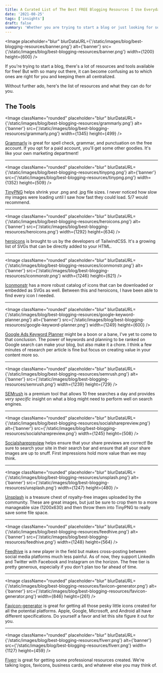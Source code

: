 ```yaml
---
title: A Curated List of The Best FREE Blogging Resources I Use Everyday
date: '2021-08-25'
tags: ['insights']
draft: false
summary: 'Whether you are trying to start a blog or just looking for some good blogging resources for free, here is my personally curated list to help.'
---
```


<Image
  placeholder="blur"
  blurDataURL={'/static/images/blog/best-blogging-resources/banner.png'}
  alt={'banner'}
  src={'/static/images/blog/best-blogging-resources/banner.png'}
  width={1200}
  height={600}
/>

If you're trying to start a blog, there's a lot of resources and tools available for free! But with so many out there, it can become confusing as to which ones are right for you and keeping them all centralized.

<Callout text="This post will be a living document and updated as I find more tools" />

Without further ado, here's the list of resources and what they can do for you.

## The Tools

<Image
  className="rounded"
  placeholder="blur"
  blurDataURL={'/static/images/blog/best-blogging-resources/grammarly.png'}
  alt={'banner'}
  src={'/static/images/blog/best-blogging-resources/grammarly.png'}
  width={1345}
  height={499}
/>

[Grammarly](https://app.grammarly.com/) is great for spell check, grammar, and punctuation on the free account. If you opt for a paid account, you'll get some other goodies. It's like your own marketing department!

---

<Image
  className="rounded"
  placeholder="blur"
  blurDataURL={'/static/images/blog/best-blogging-resources/tinypng.png'}
  alt={'banner'}
  src={'/static/images/blog/best-blogging-resources/tinypng.png'}
  width={1352}
  height={509}
/>

[TinyPNG](https://tinypng.com/) helps shrink your .png and .jpg file sizes. I never noticed how slow my images were loading until I saw how fast they could load. 5/7 would recommend.

---

<Image
  className="rounded"
  placeholder="blur"
  blurDataURL={'/static/images/blog/best-blogging-resources/heroicons.png'}
  alt={'banner'}
  src={'/static/images/blog/best-blogging-resources/heroicons.png'}
  width={1292}
  height={634}
/>

[heroicons](https://heroicons.com/) is brought to us by the developers of TailwindCSS. It's a growing list of SVGs that can be directly added to your HTML.

---

<Image
  className="rounded"
  placeholder="blur"
  blurDataURL={'/static/images/blog/best-blogging-resources/iconmonstr.png'}
  alt={'banner'}
  src={'/static/images/blog/best-blogging-resources/iconmonstr.png'}
  width={1246}
  height={621}
/>

[Iconmonstr](https://iconmonstr.com/) has a more robust catalog of icons that can be downloaded or embedded as SVGs as well. Between this and heroicons, I have been able to find every icon I needed.

---

<Image
  className="rounded"
  placeholder="blur"
  blurDataURL={'/static/images/blog/best-blogging-resources/google-keyword-planner.png'}
  alt={'banner'}
  src={'/static/images/blog/best-blogging-resources/google-keyword-planner.png'}
  width={1249}
  height={600}
/>

[Google Ads Keyword Planner](https://ads.google.com/home/tools/keyword-planner/) might be a boon or a bane, I've yet to come to that conclusion. The power of keywords and planning to be ranked on Google search can make your blog, but also make it a chore. I think a few minutes of research per article is fine but focus on creating value in your content more so.

---

<Image
  className="rounded"
  placeholder="blur"
  blurDataURL={'/static/images/blog/best-blogging-resources/semrush.png'}
  alt={'banner'}
  src={'/static/images/blog/best-blogging-resources/semrush.png'}
  width={1239}
  height={729}
/>

[SEMrush](https://www.semrush.com/) is a premium tool that allows 10 free searches a day and provides _very specific_ insight on what a blog might need to perform well on search engines.

---

<Image
  className="rounded"
  placeholder="blur"
  blurDataURL={'/static/images/blog/best-blogging-resources/socialsharepreview.png'}
  alt={'banner'}
  src={'/static/images/blog/best-blogging-resources/socialsharepreview.png'}
  width={1245}
  height={508}
/>

[Socialsharepreview](https://socialsharepreview.com/) helps ensure that your share previews are correct! Be sure to search your site in their search bar and ensure that all your share images are up to snuff. First impressions hold more value than we may think.

---

<Image
  className="rounded"
  placeholder="blur"
  blurDataURL={'/static/images/blog/best-blogging-resources/unsplash.png'}
  alt={'banner'}
  src={'/static/images/blog/best-blogging-resources/unsplash.png'}
  width={1247}
  height={480}
/>

[Unsplash](https://unsplash.com/) is a treasure chest of royalty-free images uploaded by the community. These are great images, but just be sure to crop them to a more manageable size (1200x630) and then throw them into TinyPNG to really save some file space.

---

<Image
  className="rounded"
  placeholder="blur"
  blurDataURL={'/static/images/blog/best-blogging-resources/feedhive.png'}
  alt={'banner'}
  src={'/static/images/blog/best-blogging-resources/feedhive.png'}
  width={1248}
  height={564}
/>

[Feedhive](http://feedhive.io) is a new player in the field but makes cross-posting between social media platforms much less painful. As of now, they support LinkedIn and Twitter with Facebook and Instagram on the horizon. The free tier is pretty generous, especially if you don't plan too far ahead of time.

---

<Image
  className="rounded"
  placeholder="blur"
  blurDataURL={'/static/images/blog/best-blogging-resources/favicon-generator.png'}
  alt={'banner'}
  src={'/static/images/blog/best-blogging-resources/favicon-generator.png'}
  width={846}
  height={261}
/>

[Favicon-generator](https://www.favicon-generator.org/) is great for getting all those pesky little icons created for all the potential platforms. Apple, Google, Microsoft, and Android all have different specifications. Do yourself a favor and let this site figure it out for you.

---

<Image
  className="rounded"
  placeholder="blur"
  blurDataURL={'/static/images/blog/best-blogging-resources/fiverr.png'}
  alt={'banner'}
  src={'/static/images/blog/best-blogging-resources/fiverr.png'}
  width={1127}
  height={459}
/>

[Fiverr](https://fiverr.com/) is great for getting some professional resources created. We're talking logos, favicons, business cards, and whatever else you may think of.

<Callout text="Use the social icons in the footer if there's a tool you believe should be added to the list!" />
